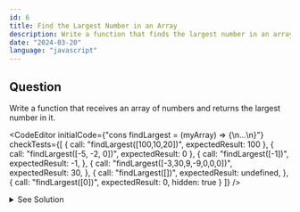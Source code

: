 ```yaml
---
id: 6
title: Find the Largest Number in an Array
description: Write a function that finds the largest number in an array.
date: "2024-03-20"
language: "javascript"
---
```


## Question
Write a function that receives an array of numbers and returns the largest number in it.


<CodeEditor 
    initialCode={"cons findLargest = (myArray) => {\n...\n}"}
    checkTests={[
        {
        call: "findLargest([100,10,20])",
        expectedResult: 100
        },
        {
        call: "findLargest([-5, -2, 0])",
        expectedResult: 0
        },
      {
         call: "findLargest([-1])",
         expectedResult: -1,
      },
        {
        call: "findLargest([-3,30,9,-9,0,0,0])",
        expectedResult: 30,
        },
        {
         call: "findLargest([])",
         expectedResult: undefined,
      },
      {
         call: "findLargest([0])",
         expectedResult: 0,
         hidden: true
      }
        ]}
/>

<details>
  <summary>See Solution</summary>

## Math library
```ts
const findLargest = (myArray) => {
   if(myArray.length === 0) return undefined
   return Math.max(...myArray)
}
```

### Explanation
The Math.max() function is used to find the largest number in a list of numbers. 
The spread operator is used to pass the elements of the array as arguments to the Math.max() function.

## Complexity Analysis
The time complexity for this solution is O(n) where n is the number of elements in the array.

## For loop
### For loop
```ts
const findLargest = (myArray) => {
   if(myArray.length === 0) return undefined
   let largest = myArray[0]
   for(let i = 1; i < myArray.length; i++){
      if(myArray[i] > largest){
         largest = myArray[i]
      }
   }
   return largest
}
```

## Lodash
```ts
import {max} from lodash

const findLargest = (myArray) => {
   return max(myArray)
}
```

### Array sorting
```ts
const findLargest = (myArray) => {
   return myArray.sort((a,b) => b - a)[0]
}
```

</details>